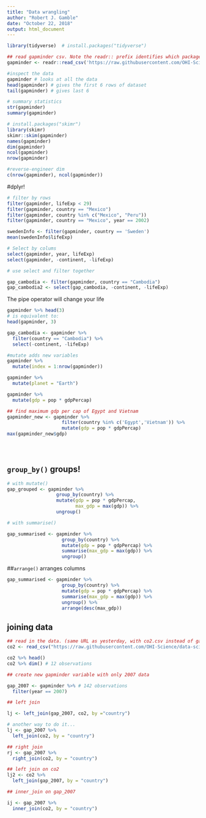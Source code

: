 ```yaml
---
title: "Data wrangling"
author: "Robert J. Gamble"
date: "October 22, 2018"
output: html_document
---
```


```r
library(tidyverse)  # install.packages("tidyverse")

```

```r
## read gapminder csv. Note the readr:: prefix identifies which package it's in
gapminder <- readr::read_csv('https://raw.githubusercontent.com/OHI-Science/data-science-training/master/data/gapminder.csv')

#inspect the data
gapminder # looks at all the data
head(gapminder) # gives the first 6 rows of dataset
tail(gapminder) # gives last 6

# summary statistics
str(gapminder)
summary(gapminder)

# install.packages("skimr")
library(skimr)
skimr::skim(gapminder)
names(gapminder)
dim(gapminder)
ncol(gapminder)
nrow(gapminder)

#reverse-engineer dim
c(nrow(gapminder), ncol(gapminder))


```

#dplyr!

```r
# filter by rows
filter(gapminder, lifeExp < 29)
filter(gapminder, country == "Mexico")
filter(gapminder, country %in% c("Mexico", "Peru"))
filter(gapminder, country == "Mexico", year == 2002)

swedenInfo <- filter(gapminder, country == 'Sweden')
mean(swedenInfo$lifeExp)

```

```r
# Select by colums
select(gapminder, year, lifeExp)
select(gapminder, -continent, -lifeExp)

# use select and filter together

gap_cambodia <- filter(gapminder, country == "Cambodia")
gap_cambodia2 <- select(gap_cambodia, -continent, -lifeExp)

```

The pipe operator will change your life

```r
gapminder %>% head(3)
# is equivalent to:
head(gapminder, 3)

gap_cambodia <- gapminder %>% 
  filter(country == "Cambodia") %>% 
  select(-continent, -lifeExp)
```

```r

#mutate adds new variables
gapminder %>%
  mutate(index = 1:nrow(gapminder))

gapminder %>% 
  mutate(planet = "Earth")

gapminder %>% 
  mutate(gdp = pop * gdpPercap)

## find maximum gdp per cap of Egypt and Vietnam
gapminder_new <- gapminder %>% 
                    filter(country %in% c('Egypt','Vietnam')) %>% 
                    mutate(gdp = pop * gdpPercap) 
max(gapminder_new$gdp)


  
```


## `group_by()` groups!
```r
# with mutate()
gap_grouped <- gapminder %>% 
                  group_by(country) %>% 
                  mutate(gdp = pop * gdpPercap,
                         max_gdp = max(gdp)) %>% 
                  ungroup()

```

```r
# with summarise()

gap_summarised <- gapminder %>% 
                    group_by(country) %>% 
                    mutate(gdp = pop * gdpPercap) %>%
                    summarise(max_gdp = max(gdp)) %>% 
                    ungroup()

```

##`arrange()` arranges columns
```r

gap_summarised <- gapminder %>% 
                    group_by(country) %>% 
                    mutate(gdp = pop * gdpPercap) %>%
                    summarise(max_gdp = max(gdp)) %>% 
                    ungroup() %>% 
                    arrange(desc(max_gdp))

```

## joining data

```r
## read in the data. (same URL as yesterday, with co2.csv instead of gapminder.csv)
co2 <- read_csv("https://raw.githubusercontent.com/OHI-Science/data-science-training/master/data/co2.csv")

co2 %>% head()
co2 %>% dim() # 12 observations

## create new gapminder variable with only 2007 data

gap_2007 <- gapminder %>% # 142 observations
  filter(year == 2007)

## left join

lj <- left_join(gap_2007, co2, by ="country")

# another way to do it...
lj <- gap_2007 %>% 
  left_join(co2, by = "country")

## right join
rj <- gap_2007 %>% 
  right_join(co2, by = "country")

## left join on co2
lj2 <- co2 %>% 
  left_join(gap_2007, by = "country")

## inner_join on gap_2007

ij <- gap_2007 %>% 
  inner_join(co2, by = "country")

```

